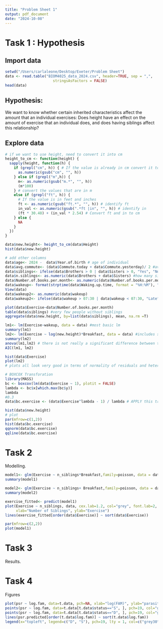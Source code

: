 ```yaml
---
title: "Problem Sheet 1"
output: pdf_document
date: "2024-10-08"
---
```

# Task 1 : Hypothesis
## Import data
```r
setwd("/Users/carlaleone/Desktop/Exeter/Problem Sheet")
data <- read.table("BIOM4025_data_2024.csv", header=TRUE, sep = ",", 
                      stringsAsFactors = FALSE)
head(data)
```

## Hypothesis:
We want to know whether certain inherited characteristics affect the amount that an individual exercises:
Does height have an effect on the amount of exercise that an individual does, and does having siblings affect this relationship?



## Explore data
```r
# if we want to use height, need to convert it into cm 
height_to_cm <- function(height) {
  sapply(height, function(h) {
    if (grepl("cm", h)) { # If the value is already in cm convert it to numeric format
      as.numeric(gsub("cm", "", h))
    } else if (grepl("m",h)) {
      m<- as.numeric(gsub("m.*", "", h))
      (m*100)
    } # convert the values that are in m
    else if (grepl("ft", h)) {
      # If the value is in feet and inches
      ft <- as.numeric(gsub("ft.*", "", h)) # identify ft
      in_val <- as.numeric(gsub(".*ft |in", "", h)) # identify in
      (ft * 30.48) + (in_val * 2.54) # Convert ft and in to cm
    } else {
      NA 
    }
  })
}

data$new.height<- height_to_cm(data$Height)
hist(data$new.height)

# add other columns
data$age<- 2024 -  data$Year.of.birth # age of individual
data$avg.commute<- (data$Commute.today + data$Commute.yesterday)/ 2 #average commute of individual
data$siblings<- ifelse(data$Brothers > 0 | data$Sisters > 0, "Yes", "No") # does the individual have siblings?
data$n.siblings<- as.numeric(data$Brothers + data$Sisters) #how many siblings?
data$Number.of.books.per.month<- as.numeric(data$Number.of.books.per.month)
data$wakeup<- format(strptime(data$Waking.up.time, format = "%H:%M"), "%H:%M")
View(data)
data$wakeup2<- as.numeric(data$wakeup)
data$wakeup2<- ifelse(data$wakeup > 07:30 | data$wakeup < 07:30, "Late", "Early") 

plot(data$Exercise~data$Number.of.books.per.month)
table(data$siblings) #very few people without siblings
aggregate(data$new.height, by=list(data$siblings), mean, na.rm =T)

```

```r
lm1<- lm(Exercise~wakeup, data = data) #most basic lm
summary(lm1)
lm2<- lm(Exercise ~ log(new.height)*Breakfast, data = data) #includes sibling interaction
summary(lm2)
anova(lm1,lm2) # there is not really a significant difference between the models
AIC(lm1, lm2)

hist(data$Exercise)
plot(lm2)
# plots all look very good in terms of normality of residuals and heteroscedasticity. 
```


```r
# BOXCOX Transforation
library(MASS)
bc <- boxcox(lm(data$Exercise ~ 1), plotit = FALSE)
lambda <- bc$x[which.max(bc$y)]
lambda
#0.3 
data$bc.exercise <- (data$Exercise^lambda - 1) / lambda # APPLY this transformation using lambda to each number of fam

hist(data$new.height)
# plot
par(mfrow=c(1,2))
hist(data$bc.exercise)
qqnorm(data$bc.exercise)
qqline(data$bc.exercise)
```


# Task 2

Modelling. 

```r
model1<- glm(Exercise ~ n_siblings*Breakfast,family=poisson, data = data)
summary(model1)

model2<- glm(Exercise ~ n_siblings+ Breakfast,family=poisson, data = data)
summary(model2)

exercise_fitted<- predict(model1)
plot(Exercise ~ n_siblings, data, cex.lab=1.2, col="grey", font.lab=2, pch=19, 
     xlab="Number of Siblings", ylab="Exercise")
lines(exercise_fitted[order(data$Exercise)] ~ sort(data$Exercise))
```

```r
par(mfrow=c(2,2))
plot(model1)
```


# Task 3

Results.

# Task 4

Figures
```r
plot(psr ~ log.fam, data=t.data, pch=NA, xlab="log(FAM)", ylab="parasite species richness")
points(psr ~ log.fam, data=t.data[t.data$status=="S", ], pch=19, col="grey70") 
points(psr ~ log.fam, data=t.data[t.data$status=="D", ], pch=19, col="grey30")
lines(psr.predicted[order(t.data$log.fam)] ~ sort(t.data$log.fam))
legend(x="topleft", legend=c("D", "S"), pch=19, lty = 1, col=c("grey30", "grey70"), title="social status", cex=0.7)
```

